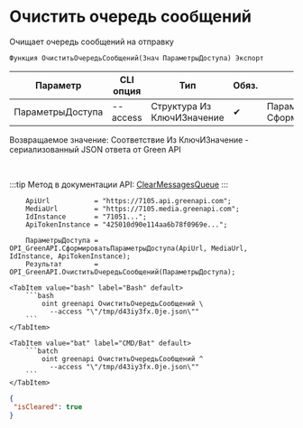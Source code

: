 ﻿---
sidebar_position: 2
description: Очистить очередь сообщений и другие функции для работы с Green API в Открытом пакете интеграций - бесплатной open-source библиотеке интеграций для 1С:Предприятие 8, OneScript и CLI
keywords: [1C, 1С, 1С:Предприятие, 1С:Предприятие 8.3, API, Интеграция, Сервисы, Обмен, OneScript, CLI, Green API]
---


# Очистить очередь сообщений
 Очищает очередь сообщений на отправку



`Функция ОчиститьОчередьСообщений(Знач ПараметрыДоступа) Экспорт`

  | Параметр | CLI опция | Тип | Обяз. | Назначение |
  |-|-|-|-|-|
  | ПараметрыДоступа | --access | Структура Из КлючИЗначение | &#x2714; | Параметры доступа. См. СформироватьПараметрыДоступа |

  
  Возвращаемое значение:   Соответствие Из КлючИЗначение - сериализованный JSON ответа от Green API

<br/>

:::tip
Метод в документации API: [ClearMessagesQueue](https://green-api.com/docs/api/queues/ClearMessagesQueue/)
:::
<br/>



```bsl title="Пример использования для 1С:Предприятие/OneScript"
    ApiUrl           = "https://7105.api.greenapi.com";
    MediaUrl         = "https://7105.media.greenapi.com";
    IdInstance       = "71051...";
    ApiTokenInstance = "425010d90e114aa6b78f0969e...";

    ПараметрыДоступа = OPI_GreenAPI.СформироватьПараметрыДоступа(ApiUrl, MediaUrl, IdInstance, ApiTokenInstance);
    Результат        = OPI_GreenAPI.ОчиститьОчередьСообщений(ПараметрыДоступа);
```
    

 <Tabs>
  
    <TabItem value="bash" label="Bash" default>
        ```bash
            oint greenapi ОчиститьОчередьСообщений \
              --access "\"/tmp/d43iy3fx.0je.json\""
        ```
    </TabItem>
  
    <TabItem value="bat" label="CMD/Bat" default>
        ```batch
            oint greenapi ОчиститьОчередьСообщений ^
              --access "\"/tmp/d43iy3fx.0je.json\""
        ```
    </TabItem>
</Tabs>


```json title="Результат"
{
 "isCleared": true
}
```
